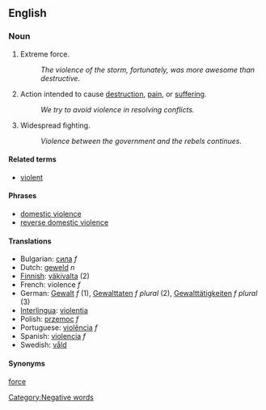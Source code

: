 ==English==
===Noun===
# Extreme force.
#: ''The violence of the storm, fortunately, was more awesome than destructive.''
# Action intended to cause [[destruction]], [[pain]], or [[suffer]]ing.
#: ''We try to avoid violence in resolving conflicts.''
# Widespread fighting.
#: ''Violence between the government and the rebels continues.''

====Related terms====
*[[violent]]

====Phrases====
*[[domestic violence]]
*[[reverse domestic violence]]

====Translations====
*Bulgarian: [[сила]] ''f''
*Dutch: [[geweld]] ''n''
*[[Finnish]]: [[väkivalta]] (2)
*French: violence ''f''
*German: [[Gewalt]] ''f'' (1), [[Gewalttaten]] ''f'' ''plural'' (2), [[Gewalttätigkeiten]] ''f'' ''plural'' (3)
*[[Interlingua]]: [[violentia]]
*Polish: [[przemoc]] ''f''
*Portuguese: [[violência]] ''f''
*Spanish: [[violencia]] ''f''
*Swedish: [[våld]]

====Synonyms====
[[force]]

[[Category:Negative words]]
